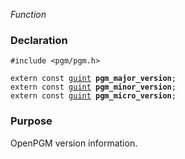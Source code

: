 ''Function''

=== Declaration ===
<tt>#include <pgm/pgm.h></tt>


<tt>extern const [http://library.gnome.org/devel/glib/stable/glib-Basic-Types.html#guint guint] '''pgm_major_version''';</tt><br>
<tt>extern const [http://library.gnome.org/devel/glib/stable/glib-Basic-Types.html#guint guint] '''pgm_minor_version''';</tt><br>
<tt>extern const [http://library.gnome.org/devel/glib/stable/glib-Basic-Types.html#guint guint] '''pgm_micro_version''';</tt>


=== Purpose ===
OpenPGM version information.

